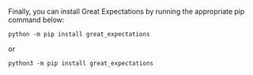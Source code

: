 Finally, you can install Great Expectations by running the appropriate pip command below:

```console title="Terminal command"
python -m pip install great_expectations
```

or

```console title="Terminal command"
python3 -m pip install great_expectations
```